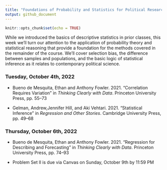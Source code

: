 ```yaml
---
title: "Foundations of Probability and Statistics for Political Research"
output: github_document
---
```


```r
knitr::opts_chunk$set(echo = TRUE)
```

While we introduced the basics of descriptive statistics in prior classes, this week we'll turn our attention to the application of probability theory and statistical reasoning that provide a foundation for the methods covered in the remainder of the course. We'll cover selection bias, the difference between samples and populations, and the basic logic of statistical inference as it relates to contemporary political science.

### Tuesday, October 4th, 2022

- Bueno de Mesquita, Ethan and Anthony Fowler. 2021. "Correlation Requires Variation" in *Thinking Clearly with Data*. Princeton University Press, pp. 55--73

- Gelman, Andrew,Jennifer Hill, and Aki Vehtari. 2021. "Statistical Inference" in *Regression and Other Stories*. Cambridge University Press, pp. 49--68

### Thursday, October 6th, 2022

- Bueno de Mesquita, Ethan and Anthony Fowler. 2021. "Regression for Describing and Forecasting" in *Thinking Clearly with Data*. Princeton University Press, pp. 74--93

- Problem Set II is due via Canvas on Sunday, October 9th by 11:59 PM